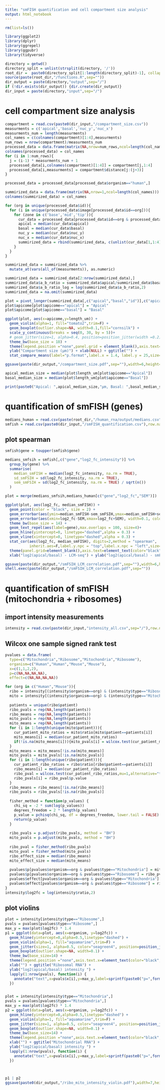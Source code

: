 ---
title: "smFISH quantification and cell compartment size analysis"
output: html_notebook
---


```{r}
rm(list=ls()) 

```

```{r}
library(ggplot2)
library(dplyr)
library(ggrepel)
library(ggpubr)
library(tidyverse)
```


```{r}
directory = getwd()
directory_split = unlist(strsplit(directory, '/'))
root_dir =  paste0(directory_split[1:length(directory_split)-1], collapse = '/')
source(paste(root_dir,"/functions.R",sep=""))
dir_output = paste(directory,"output",sep="/")
if (!dir.exists(dir_output)) {dir.create(dir_output)}
dir_input = paste(directory,"input",sep="/")

```

# cell compartment size analysis
```{r}
compartment = read.csv(paste0(dir_input,"/compartment_size.csv"))
measurments = c('apical','basal','nuc_y','nuc_x')
measurments_num = length(measurments)
col_names = c(colnames(compartment)[1:4],measurments)
num_rows = nrow(compartment)/measurments_num
processed_data = data.frame(matrix(NA,nrow=num_rows,ncol=length(col_names)))
colnames(processed_data) = col_names
for (i in 1:num_rows){
  j = (i-1) * measurments_num + 1
  processed_data[i,colnames(compartment)[1:4]] = compartment[j,1:4]
  processed_data[i,measurments] = compartment$distance[j:(j+3)]
}

processed_data = processed_data[processed_data$organism=="human",]

summirized_data = data.frame(matrix(NA,nrow=1,ncol=length(col_names)))
colnames(summirized_data) = col_names

for (org in unique(processed_data$id)){
  for (i in unique(processed_data$image[processed_data$id==org])){
    for (zone in c('base','mid','tip')){
      cur_data = processed_data[processed_data$id==org & processed_data$image == i & processed_data$zone == zone,]
      apical = median(cur_data$apical)
      basal = median(cur_data$basal)
      nuc_y = median(cur_data$nuc_y)
      nuc_x = median(cur_data$nuc_x)
      summirized_data = rbind(summirized_data, c(unlist(cur_data[1,1:4]),c(apical, basal, nuc_y, nuc_x)))
    }
  }
}

summirized_data = summirized_data %>%
  mutate_at(vars(all_of(measurments)), as.numeric)

summirized_data = summirized_data[2:nrow(summirized_data),]
summirized_data$a_b_ratio = summirized_data$apical/summirized_data$basal
summirized_data$a_b_ratio_log = log(summirized_data$a_b_ratio,2)
summirized_data = na.omit(summirized_data)

```

```{r}
plot = pivot_longer(summirized_data[,c("apical","basal","id")],c("apical","basal"),names_to = "apicome",values_to = "length_um")
plot$apicome[plot$apicome=="apical"] = "Apical"
plot$apicome[plot$apicome=="basal"] = "Basal"

ggplot(plot, aes(x=apicome,y=length_um)) +
  geom_violin(alpha=1, fill="tomato2",trim=F) +
  geom_boxplot(outlier.shape=NA, width=0.1,fill="cornsilk") +
  scale_y_continuous(breaks = seq(0, 30, by = 5))+
  # geom_jitter(size=1, alpha=0.4, position=position_jitter(width =0.2)) +
  theme_bw(base_size = 18) + 
  theme(legend.position ="none",panel.grid = element_blank(),axis.text=element_text(color="black"))+
  ylab("Compartment size (µm)") + xlab(NULL) + ggtitle("") +
  stat_compare_means(label="p.format",label.x = 1.4, label.y = 25,size=5)

ggsave(paste(dir_output,"/compartment_size.pdf",sep=""),width=6,height=3,units="in")

apical_median_size = median(plot$length_um[plot$apicome=="Apical"])
basal_median_size = median(plot$length_um[plot$apicome=="Basal"])

print(paste0("Apical: ",apical_median_size,"µm, Basal: ",basal_median_size,"µm"))
```

# quantification of smFISH (genes)

```{r}
medians_human = read.csv(paste(root_dir,"/human_rna/output/medians.csv",sep=""),row.names=1)
smfish = read.csv(paste0(dir_input,"/smFISH_quantification.csv"),row.names=1)

```

## plot spearman
```{r}
smfish$gene = toupper(smfish$gene)

medians_smfsih = smfish[,c("gene","log2_fc_intensity")] %>%
  group_by(gene) %>%
  summarise(
    median_smFISH = median(log2_fc_intensity, na.rm = TRUE),
    sd_smFSIH = sd(log2_fc_intensity, na.rm = TRUE),
    sem_smFSIH = sd(log2_fc_intensity, na.rm = TRUE) / sqrt(n())
  )

plot = merge(medians_smfsih,medians_human[c("gene","log2_fc","SEM")])

ggplot(plot, aes(log2_fc, median_smFISH)) +
  geom_point(color = "black", size = 2) +
  geom_errorbar(aes(ymin=median_smFISH-sem_smFSIH,ymax=median_smFISH+sem_smFSIH), width=0.1, color="black") +
  geom_errorbar(aes(xmin=log2_fc-SEM,xmax=log2_fc+SEM), width=0.1, color="black") +
  theme_bw(base_size = 14) +
  geom_text_repel(aes(label=gene),max.overlaps = 100, size=4)+
  geom_hline(yintercept=0, linetype="dashed",alpha = 0.3) +
  geom_vline(xintercept=0, linetype="dashed",alpha = 0.3) +
  stat_cor(aes(log2_fc, median_smFISH), digits=2,method = "spearman", 
           inherit.aes=F,label.y.npc = "top",label.x.npc = "left",size=5) +
  theme(panel.grid=element_blank(),axis.text=element_text(color="black")) +
  xlab("log2(apical/basal) - LCM-seq") + ylab("log2(apical/basal) - smFISH dots intensity")

ggsave(paste(dir_output,"/smFSIH_LCM_correlation.pdf",sep=""),width=6,height=6,units="in")
shell.exec(paste(dir_output,"/smFSIH_LCM_correlation.pdf",sep=""))
```
# quantification of smFISH (mitochondria + ribosomes)
## import intensity measurements
```{r}
intensity = read.csv(paste(dir_input,"intensity_all.csv",sep="/"),row.names=1)
```

## Wilcox one sample signed rank test
```{r}
pvalues = data.frame(
  type=c("Mitochondria","Ribosome","Mitochondria","Ribosome"),
  organism=c("Human","Human","Mouse","Mouse"),
  x=c(1,1,2,2),
  p=c(NA,NA,NA,NA),
  effect=c(NA,NA,NA,NA))

for (org in c("Human","Mouse")){
  ribo = intensity[(intensity$organism==org) & (intensity$type=="Ribosome"),]
  mito = intensity[(intensity$organism==org) & (intensity$type=="Mitochondria"),]
    
  patients = unique(ribo$patient)
  ribo_pvals = rep(NA,length(patients))
  ribo_means = rep(NA,length(patients))
  mito_pvals = rep(NA,length(patients))
  mito_means = rep(NA,length(patients))
  for (i in 1:length(unique(mito$patient))){
    cur_patient_mito_ratios = mito$ratio[mito$patient==patients[i]]
    mito_means[i] = median(cur_patient_mito_ratios)
    if(!is.na(mito_means[i])){mito_pvals[i] = wilcox.test(cur_patient_mito_ratios,mu=1,alternative="two.sided")$p.value}
  }
  mito_means = mito_means[!is.na(mito_means)]
  mito_pvals = mito_pvals[!is.na(mito_pvals)]
  for (i in 1:length(unique(ribo$patient))){
    cur_patient_ribo_ratios = ribo$ratio[ribo$patient==patients[i]]
    ribo_means[i] = median(cur_patient_ribo_ratios)
    ribo_pval = wilcox.test(cur_patient_ribo_ratios,mu=1,alternative="two.sided")
    ribo_pvals[i] = ribo_pval$p.value
  }
  ribo_means = ribo_means[!is.na(ribo_means)]
  ribo_pvals = ribo_pvals[!is.na(ribo_pvals)]
  
  fisher_method = function(p_values) {
    chi_sq = -2 * sum(log(p_values))
    degrees_freedom = 2 * length(p_values)
    p_value = pchisq(chi_sq, df = degrees_freedom, lower.tail = FALSE)
    return(p_value)
  }
  
  ribo_pvals = p.adjust(ribo_pvals, method = "BH")
  mito_pvals = p.adjust(mito_pvals, method = "BH")
    
  ribo_pval = fisher_method(ribo_pvals)
  mito_pval = fisher_method(mito_pvals)
  ribo_effect_size = median(ribo_means)
  mito_effect_size = median(mito_means)
  
  pvalues$p[pvalues$organism==org & pvalues$type=="Mitochondria"] = mito_pval
  pvalues$p[pvalues$organism==org & pvalues$type=="Ribosome"] = ribo_pval
  pvalues$effect[pvalues$organism==org & pvalues$type=="Mitochondria"] = mito_effect_size
  pvalues$effect[pvalues$organism==org & pvalues$type=="Ribosome"] = ribo_effect_size
}
intensity$log2fc = log(intensity$ratio,2)

```


## plot violins
```{r}

plot = intensity[intensity$type=="Ribosome",]
pvals = pvalues[pvalues$type=="Ribosome",]
max_y = max(plot$log2fc) * 1.4 
p1 = ggplot(data=plot, aes(x=organism, y=log2fc)) +
  geom_hline(yintercept=0,alpha=0.5,linetype="dashed") +
  geom_violin(alpha=1, fill="aquamarine",trim=F) +
  geom_jitter(size=1, alpha=0.5, color="seagreen4", position=position_jitter(width =.2)) +
  geom_boxplot(outlier.shape=NA, width=0.1) +
  theme_bw(base_size=14) + 
  theme(legend.position ="none",axis.text.x=element_text(color="black",angle=0,vjust =0.6),panel.grid = element_blank(),axis.text.y = element_text(color="black")) +
  xlab("") + ggtitle("Ribosomal RNA") +
  ylab("log2(apical/basal) intensity ") +
  lapply(1:nrow(pvals), function(i) {
    annotate("text",x=pvals$x[i],y=max_y,label=sprintf(paste0("p=",format.pval(pvals$p[i],digits=2))), size=4)
  })


plot = intensity[intensity$type=="Mitochondria",]
pvals = pvalues[pvalues$type=="Mitochondria",]
max_y = max(plot$log2fc) * 1.4 
p2 = ggplot(data=plot, aes(x=organism, y=log2fc)) +
  geom_hline(yintercept=0,alpha=0.5,linetype="dashed") +
  geom_violin(alpha=1, fill="aquamarine",trim=F) +
  geom_jitter(size=1, alpha=0.5, color="seagreen4", position=position_jitter(width =.2)) +
  geom_boxplot(outlier.shape=NA, width=0.1) +
  theme_bw(base_size=14) + 
  theme(legend.position ="none",axis.text.x=element_text(color="black",angle=0,vjust =0.6),panel.grid = element_blank(),axis.text.y = element_text(color="black")) +
  xlab("") + ggtitle("Mitochondrial RNA") +
  ylab("log2(apical/basal) intensity ") +
  lapply(1:nrow(pvals), function(i) {
    annotate("text",x=pvals$x[i],y=max_y,label=sprintf(paste0("p=",format.pval(pvals$p[i],digits=2))), size=4)
  })

  

p1 | p2 
ggsave(paste0(dir_output,"/ribo_mito_intensity_violin.pdf"),width=7,height=3,units="in")

```

